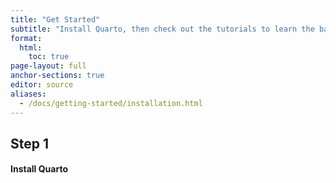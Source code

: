 ```yaml
---
title: "Get Started"
subtitle: "Install Quarto, then check out the tutorials to learn the basics."
format:
  html:
    toc: true
page-layout: full
anchor-sections: true
editor: source
aliases:
  - /docs/getting-started/installation.html
---
```


## Step 1 

#### Install Quarto

